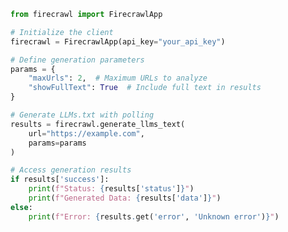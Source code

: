 ```python Python
from firecrawl import FirecrawlApp

# Initialize the client
firecrawl = FirecrawlApp(api_key="your_api_key")

# Define generation parameters
params = {
    "maxUrls": 2,  # Maximum URLs to analyze
    "showFullText": True  # Include full text in results
}

# Generate LLMs.txt with polling
results = firecrawl.generate_llms_text(
    url="https://example.com",
    params=params
)

# Access generation results
if results['success']:
    print(f"Status: {results['status']}")
    print(f"Generated Data: {results['data']}")
else:
    print(f"Error: {results.get('error', 'Unknown error')}")
```
